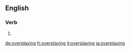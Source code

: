 ==English==

===Verb===
{{head|en}}

# {{present participle of|overplay}}

[[de:overplaying]]
[[fr:overplaying]]
[[it:overplaying]]
[[ja:overplaying]]